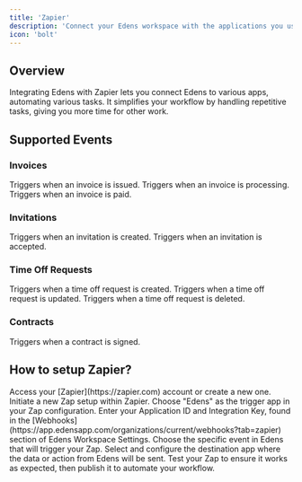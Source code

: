 ```yaml
---
title: 'Zapier'
description: 'Connect your Edens workspace with the applications you use'
icon: 'bolt'
---
```


## Overview

Integrating Edens with Zapier lets you connect Edens to various apps, automating various tasks.
It simplifies your workflow by handling repetitive tasks, giving you more time for other work.

## Supported Events

### Invoices
<CardGroup cols={3}>
  <Card title="Invoice Issued" icon="file-invoice-dollar" color="#FFD700">
    Triggers when an invoice is issued.
  </Card>
  <Card title="Invoice Processing" icon="spinner" color="#FFD700">
    Triggers when an invoice is processing.
  </Card>
  <Card title="Invoice Paid" icon="receipt" color="#FFD700">
    Triggers when an invoice is paid.
  </Card>
</CardGroup>

### Invitations
<CardGroup cols={3}>
  <Card title="New Invitation Created" icon="envelope-open-text" color="#87CEEB">
    Triggers when an invitation is created.
  </Card>
  <Card title="Invitation Accepted" icon="check-double" color="#87CEEB">
    Triggers when an invitation is accepted.
  </Card>
</CardGroup>

### Time Off Requests
<CardGroup cols={3}>
  <Card title="Time Off Request Created" icon="calendar-plus" color="#32CD32">
    Triggers when a time off request is created.
  </Card>
  <Card title="Time Off Request Updated" icon="calendar-check" color="#32CD32">
    Triggers when a time off request is updated.
  </Card>
  <Card title="Time Off Request Deleted" icon="calendar-xmark" color="#32CD32">
    Triggers when a time off request is deleted.
  </Card>
</CardGroup>

### Contracts

<CardGroup cols={3}>
  <Card title="New Signed Contract" icon="file-signature" color="#FF6347">
    Triggers when a contract is signed.
  </Card>
</CardGroup>

## How to setup Zapier?

<Steps>
  <Step title="Log In or Sign Up on Zapier">
    Access your [Zapier](https://zapier.com) account or create a new one.
  </Step>
  <Step title="Create a New Zap">
    Initiate a new Zap setup within Zapier.
  </Step>
  <Step title="Set Up a Trigger">
    Choose "Edens" as the trigger app in your Zap configuration.
  </Step>
  <Step title="Connect with Edens">
    Enter your Application ID and Integration Key, found in the [Webhooks](https://app.edensapp.com/organizations/current/webhooks?tab=zapier) section of Edens Workspace Settings.
  </Step>
  <Step title="Select an Event for the Trigger">
    Choose the specific event in Edens that will trigger your Zap.
  </Step>
  <Step title="Configure the Destination">
    Select and configure the destination app where the data or action from Edens will be sent.
  </Step>
  <Step title="Test and Publish">
    Test your Zap to ensure it works as expected, then publish it to automate your workflow.
  </Step>
</Steps>

